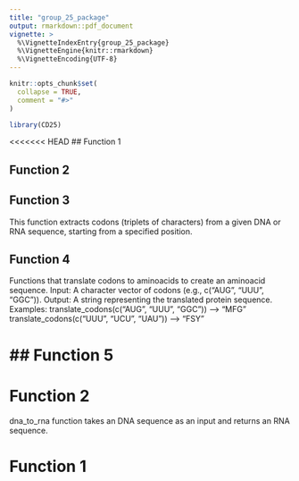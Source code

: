 ```yaml
---
title: "group_25_package"
output: rmarkdown::pdf_document
vignette: >
  %\VignetteIndexEntry{group_25_package}
  %\VignetteEngine{knitr::rmarkdown}
  %\VignetteEncoding{UTF-8}
---
```


```r
knitr::opts_chunk$set(
  collapse = TRUE,
  comment = "#>"
)
```

```r
library(CD25)
```

<<<<<<< HEAD
## Function 1

## Function 2

## Function 3

This function extracts codons (triplets of characters) from a given DNA or RNA sequence, starting from a specified position.

## Function 4

Functions that translate codons to aminoacids to create an aminoacid sequence. 
Input: A character vector of codons (e.g., c("AUG", "UUU", "GGC")).
Output: A string representing the translated protein sequence.
Examples:
translate_codons(c("AUG", "UUU", "GGC")) --> "MFG"
translate_codons(c("UUU", "UCU", "UAU")) --> "FSY"

## Function 5
=======
# Function 2

dna_to_rna function takes an DNA sequence as an input and returns an RNA sequence.

# Function 1

